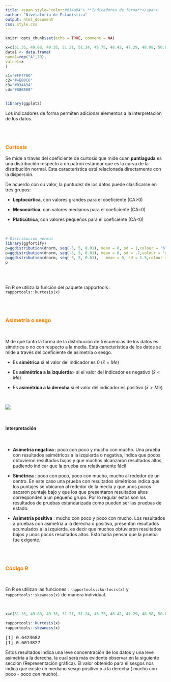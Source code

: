 ```yaml
---
title: <span style="color:#034a94"> **Indicadores de forma**</span>
author: "Nivelatorio de Estadística"
output: html_document
css: style.css
---
```


```r
knitr::opts_chunk$set(echo = TRUE, comment = NA)

x=c(51.35, 49.88, 49.35, 51.21, 51.24, 45.75, 48.42, 47.29, 48.98, 50.06, 50.94, 45.41, 55.69, 48.90, 56.00, 44.72, 56.89, 46.61, 53.25, 48.46, 49.74, 45.03, 63.02, 50.96, 50.43, 51.19, 53.45, 52.10, 49.61, 45.89, 49.76, 42.30, 53.48, 54.71, 53.48, 56.67, 44.38, 51.18, 51.06, 54.96, 64.44, 51.85, 45.33, 62.74, 43.84, 51.32, 53.70, 51.00, 52.86, 43.06, 43.63, 51.24, 52.84, 49.19, 49.56, 49.56, 51.49, 55.31, 46.74, 47.62, 51.85, 58.90, 50.80, 43.39, 48.54, 52.72, 44.82, 52.49, 58.43, 52.91)
data1 <- data.frame(
name1=rep("A",70),
value1=x
)

c1="#FF7F00"
c2="#=EB0C6"
c3="#034A94"
c4="#686868"


library(ggplot2)
```

Los indicadores de forma permiten adicionar elementos a la interpretación de los datos.

<br/><br/>

### <span style="color:#FF7F00">**Curtosis**</span>

Se mide a través del coeficiente de curtosis que mide cuan **puntiaguda** es una distribución respecto a un patrón estándar que es la curva de la distribución normal. Esta característica está relacionada directamente con la dispersión.

De acuerdo con su valor, la puntudez de los datos puede clasificarse en tres grupos:

+ **Leptocúrtica**, con valores grandes para el coeficiente (CA>0)

+ **Mesocúrtica**, con valores medianos para el coeficiente (CA=0)

+ **Platicútrica**, con valores pequeños para el coeficiente (CA<0) 

</br>

```r
# Distribucion normal
library(ggfortify)
p=ggdistribution(dnorm, seq(-5, 5, 0.01), mean = 0, sd = 1,colour = 'blue')
p=ggdistribution(dnorm, seq(-5, 5, 0.01), mean = 0, sd = .7,colour = 'red', p=p)
p=ggdistribution(dnorm, seq(-5, 5, 0.01),   mean = 0, sd = 1.5,colour = 'orange', p=p)
p
```

<br/> <br/>

En R se utiliza la función del paquete rapportools : `rapportools::kurtosis(x)` 


<br/><br/> 

### <span style="color:#FF7F00">**Asimetría o sesgo**</span>

<br/>

Mide que tanto la forma de la distribución de frecuencias de los datos es simétrica o no con respecto a la media. Esta característica de los datos se mide a través del coeficiente de asimetría o sesgo.

+ Es **simétrica** si el  valor del indicador es 0  ($\bar{x}=Me$)

+ Es **asimétrica a la izquierda**> si el valor del indicador es negativo ($\bar{x}<Me$)

+ Es **asimétrica a la derecha** si el valor del indicador es positivo ($\bar{x}>Me$)

<br/>

![](img/simetria.png)

<br/>

#### **Interpretación**

<br/>

+ **Asimetría negativa ** : poco con poco y mucho con mucho.  Una prueba con resultados asimétricos a la izquierda o negativa, indica que pocos obtuvieron resultados bajos y que muchos alcanzaron resultados altos, pudiendo indicar que la prueba era relativamente fácil

+ **Simétrica**           : poco con poco, poco con mucho, mucho al rededor de un centro. En este caso una prueba con resultados simétricos indica que los puntajes se ubicaron al rededor de la media y que unos pocos sacaron puntaje bajo y que los que presentaron resultados altos corresponden a un pequeño grupo. Por lo regular estos son los resultados de pruebas estandarizada como pueden ser las pruebas de estado.

+ **Asimetría positiva**  : mucho con poco y poco con mucho. Los resultados a pruebas con asimetría a la derecha o positiva, presentan resultados acumulados a la izquierda, es decir que muchos obtuvieron resultados bajos y unos pocos resultados altos. Esto haría pensar que la prueba fue exigente.

<br/><br/>

### <span style="color:#FF7F00">**Código R**</span>

<br/>

En R se utilizan las funciones : `rapportools::kurtosis(x)`  y  `rapportools::skewness(x)` de manera individual.

</br>

```r
x=c(51.35, 49.88, 49.35, 51.21, 51.24, 45.75, 48.42, 47.29, 48.98, 50.06, 50.94, 45.41, 55.69,  48.90, 56.00, 44.72, 56.89, 46.61, 53.25, 48.46, 49.74, 45.03, 63.02, 50.96, 50.43, 51.19, 53.45, 52.10, 49.61, 45.89, 49.76, 42.30, 53.48, 54.71, 53.48, 56.67, 44.38, 51.18, 51.06, 54.96, 64.44, 51.85, 45.33, 62.74, 43.84, 51.32, 53.70, 51.00, 52.86, 43.06, 43.63, 51.24, 52.84, 49.19, 49.56, 49.56, 51.49, 55.31, 46.74, 47.62, 51.85, 58.90, 50.80, 43.39, 48.54, 52.72, 44.82, 52.49, 58.43, 52.91)

rapportools::kurtosis(x)   
rapportools::skewness(x)   
```

<pre class="my-pre">
[1] 0.6423682
[1] 0.6014827
</pre>

</pre>

Estos resultados indica una leve concentración de los datos y una leve asimetría a la derecha, la cual será más evidente observar en la siguiente sección (Representación gráfica). 
El valor obtenido para el sesgos nos indica que existe un mediano sesgo positivo o a la derecha ( mucho con poco - poco con mucho). 